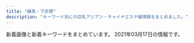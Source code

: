 ```yaml
---
title: "練馬・下赤塚"
description: "キーワード別にの巨乳アジアン・チャイナエステ嬢情報をまとめました。"
---
```


新着画像と新着キーワードをまとめています。
2021年03月17日の情報です。

<DmmAffiliateIns />
<KeywordTable
  shops={
    [
    {
        "keywords": {
            "E": 1,
            "D": 2
        },
        "station": "\u6771\u6b66\u7df4\u99ac\u99c5\u5317\u53e3",
        "img_links": [
            "http://nymphe-est.biz/images/cg03.jpg",
            "http://nymphe-est.biz/images/stal.jpg",
            "http://nymphe-est.biz/images/tit6.jpg",
            "http://nymphe-est.biz/images/fla.jpg",
            "http://nymphe-est.biz/images/m3.png",
            "http://nymphe-est.biz/images/top.png",
            "http://nymphe-est.biz/images/m1.png",
            "http://nymphe-est.biz/images/spt.png",
            "http://nymphe-est.biz/images/no.png",
            "http://nymphe-est.biz/images/m2.png",
            "http://nymphe-est.biz/images/tit2.jpg",
            "http://nymphe-est.biz/images/bul.jpg",
            "http://nymphe-est.biz/images/stat.jpg",
            "http://nymphe-est.biz/images/tm.jpg",
            "http://nymphe-est.biz/images/m4.png",
            "http://nymphe-est.biz/images/cg01.jpg",
            "http://nymphe-est.biz/images/tit3.jpg",
            "http://nymphe-est.biz/images/tit4.jpg",
            "http://nymphe-est.biz/images/accl.jpg",
            "http://nymphe-est.biz/images/m6.png",
            "http://nymphe-est.biz/images/cg02.jpg",
            "http://nymphe-est.biz/images/bur.jpg",
            "http://nymphe-est.biz/images/tit5.jpg",
            "http://nymphe-est.biz/images/m5.png"
        ],
        "url": "http://nymphe-est.biz/",
        "name": "\u59eb\u306e\u3086\u3073\u3055\u304d"
    },
    {
        "station": "\u7df4\u99ac\u99c5\u897f\u53e3",
        "name": "\u3064\u307c\u307f",
        "img_links": [],
        "url": "https://salasa.tokyo/",
        "keywords": {}
    },
    {
        "url": "http://c-sakura.work/",
        "img_links": [
            "http://c-sakura.work/images/3.jpg",
            "http://c-sakura.work/images/interior_t.jpg",
            "http://c-sakura.work/images/mobile.jpg",
            "http://c-sakura.work/images/int2.png",
            "http://c-sakura.work/images/2.jpg",
            "http://c-sakura.work/img/yuri1.jpg",
            "http://c-sakura.work/images/tel.jpg",
            "http://c-sakura.work/images/info.png",
            "http://c-sakura.work/images/sisu.png",
            "http://c-sakura.work/images/head.jpg",
            "http://c-sakura.work/img/ami1.jpg",
            "http://c-sakura.work/img/yuyu1.jpg",
            "http://c-sakura.work/images/1.jpg",
            "http://c-sakura.work/images/news.png",
            "http://c-sakura.work/images/int1.png",
            "http://c-sakura.work/images/sys1.png",
            "http://c-sakura.work/images/staff_t.jpg"
        ],
        "keywords": {},
        "name": "\u9577\u4e45*\u3061\u3087\u3046\u304d\u3085\u3046",
        "station": "\u4e0b\u8d64\u585a\u99c5\u5317\u53e3"
    },
    {
        "keywords": {},
        "url": "http://tenpo2.iest.info/",
        "name": "\u6e29",
        "station": "\u4e0a\u677f\u6a4b\u99c5\u5317\u53e3",
        "img_links": []
    },
    {
        "keywords": {
            "G": 1,
            "86": 17,
            "88": 1,
            "D": 17,
            "94": 1,
            "89": 1,
            "E": 2,
            "C": 26
        },
        "station": "\u6210\u5897\u99c5\u5317\u53e3",
        "name": "\u5348\u5f8c\u306e\u591c",
        "img_links": [
            "http://mannmaru.xyz/uploads/210222/1-210222095259219.jpg",
            "http://mannmaru.xyz/uploads/210105/1-210105124T2148.jpg",
            "http://mannmaru.xyz/style/images/top.png",
            "http://mannmaru.xyz/uploads/210301/1-2103010Z550512.jpg",
            "http://mannmaru.xyz/uploads/201020/1-2010200TG3423.jpg",
            "http://mannmaru.xyz/uploads/201026/1-201026095440P8.jpg",
            "http://mannmaru.xyz/uploads/210115/1-2101151H414522.jpg",
            "http://mannmaru.xyz/uploads/201214/1-201214140532633.jpg",
            "http://mannmaru.xyz/uploads/201212/1-201212152243942.jpg",
            "http://mannmaru.xyz/uploads/201226/1-20122616061Aa.jpg",
            "http://mannmaru.xyz/style/images/end.jpg",
            "http://mannmaru.xyz/style/images/room1.jpg",
            "http://mannmaru.xyz/uploads/210222/1-21022209535E28.jpg",
            "http://mannmaru.xyz/uploads/201112/1-2011120U259211.jpg",
            "http://mannmaru.xyz/uploads/210201/1-2102011039521I.jpg",
            "http://mannmaru.xyz/uploads/201106/1-2011061633492c.jpg",
            "http://mannmaru.xyz/uploads/210305/1-210305151041V7.jpg",
            "http://mannmaru.xyz/uploads/210222/1-210222095423251.jpg",
            "http://mannmaru.xyz/uploads/210118/1-21011P913545J.jpg",
            "http://mannmaru.xyz/uploads/210201/1-210201104555H2.jpg",
            "http://mannmaru.xyz/uploads/210201/1-210201104603c3.jpg",
            "http://mannmaru.xyz/uploads/210105/1-210105124QM16.jpg",
            "http://mannmaru.xyz/style/images/room4.jpg",
            "http://mannmaru.xyz/style/images/girl-z1.jpg",
            "http://mannmaru.xyz/uploads/210222/1-2102220954134V.jpg",
            "http://mannmaru.xyz/uploads/201130/1-20113009354V96.jpg",
            "http://mannmaru.xyz/uploads/210305/1-2103051510534G.jpg",
            "http://mannmaru.xyz/style/images/girl-z2.jpg",
            "http://mannmaru.xyz/uploads/201106/1-201106163420503.jpg",
            "http://mannmaru.xyz/style/images/bj3.png",
            "http://mannmaru.xyz/uploads/210222/1-21022209531W45.jpg",
            "http://mannmaru.xyz/uploads/201106/1-201106163411121.jpg",
            "http://mannmaru.xyz/style/images/staff_line.png",
            "http://mannmaru.xyz/uploads/201020/1-2010200T649248.jpg",
            "http://mannmaru.xyz/uploads/201130/1-20113009355I62.jpg",
            "http://mannmaru.xyz/uploads/201214/1-2012141405532C.jpg",
            "http://mannmaru.xyz/uploads/201112/1-2011120U33N31.jpg",
            "http://mannmaru.xyz/uploads/201028/1-20102Q24R2Y7.jpg",
            "http://mannmaru.xyz/uploads/210222/1-210222095309317.jpg",
            "http://mannmaru.xyz/uploads/210118/1-21011P9140L03.jpg",
            "http://mannmaru.xyz/uploads/201010/1-2010101A4532c.jpg",
            "http://mannmaru.xyz/uploads/201130/1-20113009352G24.jpg",
            "http://mannmaru.xyz/uploads/201214/1-201214140544N0.jpg",
            "http://mannmaru.xyz/uploads/201028/1-20102Q24S0942.jpg",
            "http://mannmaru.xyz/uploads/201028/1-20102Q24PXb.jpg",
            "http://mannmaru.xyz/uploads/210301/1-2103010Z614408.jpg",
            "http://mannmaru.xyz/uploads/210201/1-21020110453K96.jpg",
            "http://mannmaru.xyz/uploads/210201/1-210201103ZbG.jpg",
            "http://mannmaru.xyz/uploads/210201/1-21020110402L62.jpg",
            "http://mannmaru.xyz/uploads/200912/1-200912152551K9.jpg",
            "http://mannmaru.xyz/uploads/210118/1-21011P91210456.jpg",
            "http://mannmaru.xyz/style/images/mobile.jpg",
            "http://mannmaru.xyz/uploads/201112/1-2011120U32Q21.jpg",
            "http://mannmaru.xyz/uploads/210301/1-2103010Z62C22.jpg",
            "http://mannmaru.xyz/style/images/room2.jpg",
            "http://mannmaru.xyz/uploads/201020/1-2010200TF4347.jpg",
            "http://mannmaru.xyz/uploads/210305/1-21030515102c51.jpg",
            "http://mannmaru.xyz/uploads/210105/1-210105124S0643.jpg",
            "http://mannmaru.xyz/style/images/room3.jpg",
            "http://mannmaru.xyz/style/images/dt.jpg",
            "http://mannmaru.xyz/plus/images/room5.jpg"
        ],
        "url": "http://mannmaru.xyz/"
    },
    {
        "url": "http://aroma-p.info/",
        "station": "\u77f3\u795e\u4e95\u516c\u5712\u99c5\u5357\u53e3",
        "name": "AROMA PLAZA \u30a2\u30ed\u30de\u30d7\u30e9\u30b6",
        "keywords": {},
        "img_links": []
    },
    {
        "station": "\u7df4\u99ac\u99c5",
        "name": "\u591c\u306e\u30ac\u30fc\u30c7\u30f3",
        "keywords": {
            "D": 3,
            "92": 2,
            "85": 1,
            "89": 2,
            "E": 1,
            "C": 1,
            "F": 1,
            "87": 1
        },
        "url": "http://koukoku.xyz/garden/",
        "img_links": [
            "http://koukoku.xyz/garden/css/staff05.jpg",
            "http://koukoku.xyz/garden/css/right.jpg",
            "http://koukoku.xyz/garden/css/staff/staff06.jpg",
            "http://koukoku.xyz/garden/css/staff06.jpg",
            "http://koukoku.xyz/garden/css/staff/staff05-b.jpg",
            "http://koukoku.xyz/garden/css/staff/staff001.jpg",
            "http://koukoku.xyz/garden/css/tel.png",
            "http://koukoku.xyz/garden/css/staff/staff004.jpg",
            "http://koukoku.xyz/garden/css/staff0002.jpg",
            "http://koukoku.xyz/garden/css/nav/nav06.png",
            "http://koukoku.xyz/garden/css/staff001.jpg",
            "http://koukoku.xyz/garden/css/staff/staff003.jpg",
            "http://koukoku.xyz/garden/css/staff/staff002.jpg",
            "http://koukoku.xyz/garden/css/left.jpg",
            "http://koukoku.xyz/garden/css/nav/nav05.png",
            "http://koukoku.xyz/garden/css/nav/nav03.png",
            "http://koukoku.xyz/garden/css/top04.jpg",
            "http://koukoku.xyz/garden/css/nav/nav02.png",
            "http://koukoku.xyz/garden/css/nav/nav04.png",
            "http://koukoku.xyz/garden/css/nav/nav01.png",
            "http://koukoku.xyz/garden/css/top01.jpg",
            "http://koukoku.xyz/garden/css/staff/staff05.jpg"
        ]
    },
    {
        "name": "\u6708\u306e\u604b",
        "keywords": {
            "C": 7
        },
        "station": "\u7df4\u99ac\u99c5\u5317\u53e3",
        "url": "http://moonlove.est-u.com/",
        "img_links": [
            "http://moonlove.est-u.com/images/index_14.jpg",
            "http://moonlove.est-u.com/images/index_19.jpg",
            "http://moonlove.est-u.com/images/index_15.jpg",
            "http://moonlove.est-u.com/images/s8.jpg",
            "http://moonlove.est-u.com/staff/ayumi.jpg",
            "http://moonlove.est-u.com/images/s5.jpg",
            "http://moonlove.est-u.com/images/icon_000.jpg",
            "http://moonlove.est-u.com/images/index_13.jpg",
            "http://moonlove.est-u.com/images/index_10.jpg",
            "http://moonlove.est-u.com/images/s4.jpg",
            "http://moonlove.est-u.com/images/s6.jpg",
            "http://moonlove.est-u.com/images/index_04.jpg",
            "http://moonlove.est-u.com/images/staff_09.jpg",
            "http://moonlove.est-u.com/images/index_08.jpg",
            "http://moonlove.est-u.com/images/s1.jpg",
            "http://moonlove.est-u.com/staff/miki.jpg",
            "http://moonlove.est-u.com/images/index_16.jpg",
            "http://moonlove.est-u.com/images/index_17.jpg",
            "http://moonlove.est-u.com/images/index_07.jpg",
            "http://moonlove.est-u.com/images/index_05.jpg",
            "http://moonlove.est-u.com/images/index_02.jpg",
            "http://moonlove.est-u.com/images/index2_06.jpg",
            "http://moonlove.est-u.com/staff/sakura.jpg",
            "http://moonlove.est-u.com/images/index3_06.jpg",
            "http://moonlove.est-u.com/images/index1_06.jpg",
            "http://moonlove.est-u.com/images/index_12.jpg",
            "http://moonlove.est-u.com/staff/nami.jpg",
            "http://moonlove.est-u.com/images/s3.jpg",
            "http://moonlove.est-u.com/staff/kaori.jpg"
        ]
    },
    {
        "keywords": {
            "88": 4,
            "C": 19,
            "87": 6,
            "85": 2,
            "D": 10,
            "82": 2
        },
        "name": "\u8d64\u3044\u82b1",
        "station": "\u6210\u5897\u99c54\u756a\u51fa\u53e3",
        "img_links": [
            "http://www.akai-hana.esjp.info/files/004.jpg",
            "http://www.akai-hana.esjp.info/files/001.jpg",
            "http://www.akai-hana.esjp.info/img/btn_side_mobile.jpg",
            "http://www.akai-hana.esjp.info/img/info/r7.jpg",
            "http://www.akai-hana.esjp.info/img/info/r4.jpg",
            "http://www.akai-hana.esjp.info/img/btn_blog.jpg",
            "http://www.akai-hana.esjp.info/img/tel.png",
            "http://www.akai-hana.esjp.info/files/005.jpg",
            "http://www.akai-hana.esjp.info/img/info.jpg",
            "http://www.akai-hana.esjp.info/img/pixta_5458114_M.jpg",
            "http://www.akai-hana.esjp.info/img/slider/2.jpg",
            "http://www.akai-hana.esjp.info/img/ttl_info.png",
            "http://www.akai-hana.esjp.info/img/ttl_news.png",
            "http://www.akai-hana.esjp.info/img/info/r1.jpg",
            "http://www.akai-hana.esjp.info/img/info/r5.jpg",
            "http://www.akai-hana.esjp.info/img/pickup.jpg",
            "http://www.akai-hana.esjp.info/files/007.jpg",
            "http://www.akai-hana.esjp.info/img/info/r8.jpg",
            "http://www.akai-hana.esjp.info/img/imasia_7981159_M.jpg",
            "http://www.akai-hana.esjp.info/img/info/r2.jpg",
            "http://www.akai-hana.esjp.info/img/info/r3.jpg",
            "http://www.akai-hana.esjp.info/files/006.jpg",
            "http://www.akai-hana.esjp.info/files/002.jpg",
            "http://www.akai-hana.esjp.info/img/info/r6.jpg",
            "http://www.akai-hana.esjp.info/img/pixta_5216568_M.jpg",
            "http://www.akai-hana.esjp.info/img/slider/1.jpg",
            "http://www.akai-hana.esjp.info/files/003.jpg",
            "http://www.akai-hana.esjp.info/img/goback.jpg",
            "http://www.akai-hana.esjp.info/img/info/r9.jpg"
        ],
        "url": "http://www.akai-hana.esjp.info/"
    },
    {
        "img_links": [
            "http://www.es-kou.link/img/satomi1.jpg",
            "http://www.es-kou.link/images/head.jpg",
            "http://www.es-kou.link/images/mobile.jpg",
            "http://www.es-kou.link/images/sys2.jpg",
            "http://www.es-kou.link/images/staff_t.jpg",
            "http://www.es-kou.link/images/1.jpg",
            "http://www.es-kou.link/images/3.jpg",
            "http://www.es-kou.link/images/interior_t.jpg",
            "http://www.es-kou.link/images/news.jpg",
            "http://www.es-kou.link/images/sys3.png",
            "http://www.es-kou.link/images/int1.png",
            "http://www.es-kou.link/images/b1.jpg",
            "http://www.es-kou.link/images/b2.jpg",
            "http://www.es-kou.link/images/int2.png",
            "http://www.es-kou.link/images/s1.png",
            "http://www.es-kou.link/images/sys1.jpg",
            "http://www.es-kou.link/images/info.png",
            "http://www.es-kou.link/images/2.jpg",
            "http://www.es-kou.link/img/mimi1.jpg",
            "http://www.es-kou.link/img/nana1.jpg"
        ],
        "url": "http://www.es-kou.link/",
        "name": "\u7d05\u6708",
        "station": "\u4e0b\u8d64\u585a\u99c5\u5317\u53e3",
        "keywords": {}
    },
    {
        "img_links": [
            "http://www.es-yas.click/images/staff_t.jpg",
            "http://www.es-yas.click/images/3.jpg",
            "http://www.es-yas.click/images/2.jpg",
            "http://www.es-yas.click/images/tel.jpg",
            "http://www.es-yas.click/images/s1.png",
            "http://www.es-yas.click/img/sayuri1.jpg",
            "http://www.es-yas.click/images/int1.png",
            "http://www.es-yas.click/images/newface.png",
            "http://www.es-yas.click/images/sirase.jpg",
            "http://www.es-yas.click/img/mari1.jpg",
            "http://www.es-yas.click/images/sys1.png",
            "http://www.es-yas.click/images/sys2.png",
            "http://www.es-yas.click/img/riri1.jpg",
            "http://www.es-yas.click/images/ac1.png",
            "http://www.es-yas.click/images/interior_t.jpg",
            "http://www.es-yas.click/images/mobile.jpg",
            "http://www.es-yas.click/images/info.png",
            "http://www.es-yas.click/images/head.jpg",
            "http://www.es-yas.click/images/news.jpg",
            "http://www.es-yas.click/images/int2.png",
            "http://www.es-yas.click/images/1.jpg"
        ],
        "name": "\u30b9\u30a6\u30a3\u30fc\u30c8",
        "station": "\u4e2d\u6751\u6a4b\u99c5\u5357\u53e3",
        "keywords": {},
        "url": "http://www.es-yas.click/"
    },
    {
        "img_links": [],
        "name": "\u59eb",
        "url": "http://anzu.abnavi.info/",
        "keywords": {},
        "station": "\u6210\u5897\u99c5"
    },
    {
        "img_links": [
            "http://margaret.ests.jp/images/service4.jpg",
            "http://margaret.ests.jp/photos/sites/29/2020/06/2020062814010219.jpeg",
            "http://margaret.ests.jp/photos/sites/29/2020/04/2020040205541033.jpg",
            "http://margaret.ests.jp/images/info.jpg",
            "http://margaret.ests.jp/photos/sites/29/2020/08/2020080615352994.jpeg",
            "http://margaret.ests.jp/images/s_pick.jpg",
            "http://margaret.ests.jp/images/s_news.jpg",
            "http://margaret.ests.jp/photos/sites/29/2020/03/2020032709162529.jpg",
            "http://margaret.ests.jp/photos/sites/29/2020/04/202004081414540.jpg",
            "http://margaret.ests.jp/photos/sites/29/2020/06/202006301829174.jpeg",
            "http://margaret.ests.jp/images/room2.jpg",
            "http://margaret.ests.jp/photos/sites/29/2020/05/202005281752578.jpg",
            "http://margaret.ests.jp/images/service2.jpg",
            "http://margaret.ests.jp/images/room1.jpg",
            "http://margaret.ests.jp/images/room3.jpg",
            "http://margaret.ests.jp/images/service1.jpg",
            "http://margaret.ests.jp/photos/sites/29/2021/01/2021011511194654.jpg",
            "http://margaret.ests.jp/images/top.jpg",
            "http://margaret.ests.jp/images/s_service.png",
            "http://margaret.ests.jp/images/room4.jpg",
            "http://margaret.ests.jp/photos/sites/29/2020/04/202004102157462.jpeg",
            "http://margaret.ests.jp/photos/sites/29/2020/04/2020041014190824.jpg",
            "http://margaret.ests.jp/images/service3.jpg",
            "http://margaret.ests.jp/images/s_staff.png",
            "http://margaret.ests.jp/images/mobile.jpg",
            "http://margaret.ests.jp/photos/sites/29/2020/08/2020082222274080.jpeg"
        ],
        "station": "\u685c\u53f0\u99c5\u5317\u53e3",
        "keywords": {
            "E": 36,
            "D": 84,
            "85": 36,
            "87": 12,
            "F": 12,
            "86": 24,
            "88": 24
        },
        "url": "http://margaret.ests.jp/",
        "name": "\u30de\u30fc\u30ac\u30ec\u30c3\u30c8"
    },
    {
        "img_links": [
            "http://siesta.ests.jp/images/s-staff.jpg",
            "http://siesta.ests.jp/photos/sites/39/2021/01/2021011116333321.jpg",
            "http://siesta.ests.jp/images/pick.jpg",
            "http://siesta.ests.jp/photos/sites/39/2021/01/2021011116333493.jpg",
            "http://siesta.ests.jp/images/acc1.jpg",
            "http://siesta.ests.jp/images/s-recriut.jpg",
            "http://siesta.ests.jp/images/info.jpg",
            "http://siesta.ests.jp/images/top.png",
            "http://siesta.ests.jp/photos/sites/39/2021/01/2021011116333298.jpg",
            "http://siesta.ests.jp/images/news.jpg",
            "http://siesta.ests.jp/images/mobile1.jpg",
            "http://siesta.ests.jp/images/acc2.jpg",
            "http://siesta.ests.jp/images/acc3.jpg",
            "http://siesta.ests.jp/images/acc4.jpg",
            "http://siesta.ests.jp/images/mobile.jpg"
        ],
        "name": "\u30b7\u30a8\u30b9\u30bf",
        "url": "http://siesta.ests.jp/",
        "station": "\u5927\u6cc9\u5b66\u5712\u99c5\u5317\u53e3",
        "keywords": {
            "88": 4,
            "D": 12,
            "85": 8
        }
    },
    {
        "station": "\u7df4\u99ac\u99c5\u5317\u53e3",
        "img_links": [
            "http://es-nerima.biz/wp-content/themes/template-salon2/images/news-ttl.png",
            "http://es-nerima.biz/wp-content/themes/template-salon2/images/pickup-ttl.png",
            "http://es-nerima.biz/wp-content/uploads/2016/10/gallery6.jpg",
            "http://es-nerima.biz/wp-content/themes/template-salon2/images/magazine.jpg",
            "http://es-nerima.biz/wp-content/uploads/2016/10/g1-250x330.jpg",
            "http://es-nerima.biz/wp-content/themes/template-salon2/images/gallery2.jpg",
            "http://es-nerima.biz/wp-content/themes/template-salon2/images/gallery4.jpg",
            "http://es-nerima.biz/wp-content/uploads/2016/10/gallery7.jpg",
            "http://es-nerima.biz/wp-content/uploads/2016/10/g6.jpg",
            "http://es-nerima.biz/wp-content/uploads/2016/10/g5.jpg",
            "http://es-nerima.biz/wp-content/themes/template-salon2/images/newface-ttl.png",
            "http://es-nerima.biz/wp-content/uploads/2016/10/g6-250x330.jpg",
            "http://es-nerima.biz/wp-content/uploads/2016/10/girl-1.jpg",
            "http://es-nerima.biz/wp-content/uploads/2016/10/mika.jpg",
            "http://es-nerima.biz/wp-content/uploads/2016/10/eri-250x330.jpg",
            "http://es-nerima.biz/wp-content/uploads/2016/10/girl-1-250x330.jpg",
            "http://es-nerima.biz/wp-content/uploads/2016/10/gallery2.jpg",
            "http://es-nerima.biz/wp-content/uploads/2016/10/eri.jpg",
            "http://es-nerima.biz/wp-content/themes/template-salon2/images/gallery1.jpg",
            "http://es-nerima.biz/wp-content/themes/template-salon2/images/pickup-frame.png",
            "http://es-nerima.biz/wp-content/themes/template-salon2/images/massage-de_88_31.jpg",
            "http://es-nerima.biz/wp-content/uploads/2016/10/gallery8.jpg",
            "http://es-nerima.biz/wp-content/uploads/2016/10/gallery1.jpg",
            "http://es-nerima.biz/wp-content/uploads/2016/10/gallery3.jpg",
            "http://es-nerima.biz/wp-content/uploads/2016/10/g3.jpg",
            "http://es-nerima.biz/wp-content/uploads/2016/10/gallery8-600x600.jpg",
            "http://es-nerima.biz/wp-content/uploads/2016/10/gallery5.jpg",
            "http://es-nerima.biz/wp-content/themes/template-salon2/images/camp-bnr.jpg",
            "http://es-nerima.biz/wp-content/uploads/2016/10/mika-250x330.jpg",
            "http://es-nerima.biz/wp-content/uploads/2016/10/g5-250x330.jpg",
            "http://cdn.dino-es.com/images/logo/88x31DinoEs.png",
            "http://es-nerima.biz/wp-content/themes/template-salon2/images/gallery-ttl.png",
            "http://es-nerima.biz/wp-content/themes/template-salon2/images/tel.png",
            "http://es-nerima.biz/wp-content/uploads/2016/10/camp-bnr.jpg",
            "http://es-nerima.biz/wp-content/themes/template-salon2/images/gallery3.jpg",
            "http://es-nerima.biz/wp-content/themes/template-salon2/images/slider1.jpg",
            "http://es-nerima.biz/wp-content/uploads/2016/10/g4-250x330.jpg",
            "http://es-nerima.biz/wp-content/uploads/2016/10/g3-250x330.jpg"
        ],
        "name": "\u3046\u3089\u3089",
        "url": "http://es-nerima.biz/",
        "keywords": {}
    },
    {
        "url": "https://kachofugetsu.ests.jp/",
        "keywords": {},
        "img_links": [],
        "station": "\u6210\u5897\u99c5",
        "name": "\u82b1\u9ce5\u98a8\u6708"
    },
    {
        "img_links": [
            "http://rose.este.work/re.jpg",
            "http://rose.este.work/r1.jpg",
            "http://rose.este.work/sys1.png",
            "http://rose.este.work/r5.jpg",
            "http://rose.este.work/r3.jpg",
            "http://rose.este.work/resize_1500-450.jpg",
            "http://rose.este.work/unnamed.png",
            "http://rose.este.work/resize_250.png",
            "http://rose.este.work/index-26.htm.jpg",
            "http://rose.este.work/totop.png",
            "http://rose.este.work/index-24.htm.jpg",
            "http://rose.este.work/r4.jpg",
            "http://rose.este.work/index-25.htm.jpg",
            "http://rose.este.work/index-1.htm.jpg"
        ],
        "keywords": {},
        "station": "\u6c5f\u53e4\u7530\u99c5\u5357\u53e3",
        "name": "\u512a\u30fb\u7f8e",
        "url": "http://rose.este.work/"
    },
    {
        "name": "Kawaii\u604b\u4eba",
        "keywords": {
            "D": 4,
            "87": 4
        },
        "url": "http://www.kawaii.mensest.com/",
        "station": "\u7df4\u99ac\u99c5\u4e2d\u592e\u53e3",
        "img_links": [
            "http://www.kawaii.mensest.com/images/mainImg_sub.jpg",
            "http://www.kawaii.mensest.com/images/icon_staff.png",
            "http://www.kawaii.mensest.com/images/icon_top.png",
            "http://www.kawaii.mensest.com/images/end-info.png",
            "http://www.kawaii.mensest.com/files/009.jpg",
            "http://www.kawaii.mensest.com/images/btn2.png",
            "http://www.kawaii.mensest.com/files/011.jpg",
            "http://www.kawaii.mensest.com/images/icon_info.png",
            "http://www.kawaii.mensest.com/common/images/photo03.jpg",
            "http://www.kawaii.mensest.com/common/images/photo02.jpg",
            "http://www.kawaii.mensest.com/common/images/photo01.jpg",
            "http://www.kawaii.mensest.com/files/012.jpg",
            "http://www.kawaii.mensest.com/files/010.jpg",
            "http://www.kawaii.mensest.com/images/icon_concept.png",
            "http://www.kawaii.mensest.com/images/icon_tel.png"
        ]
    },
    {
        "keywords": {
            "86": 3,
            "84": 1,
            "D": 7,
            "85": 1,
            "87": 4,
            "C": 2
        },
        "station": "\u3068\u304d\u308f\u53f0\u99c5\u5357\u53e3",
        "img_links": [
            "http://www.sugatabi.mesthe.com/files/006-02.jpg",
            "http://www.sugatabi.mesthe.com/files/010-02.jpg",
            "http://www.sugatabi.mesthe.com/images/girl-z2.jpg",
            "http://www.sugatabi.mesthe.com/files/004.jpg",
            "http://www.sugatabi.mesthe.com/images/girl-z1.jpg",
            "http://www.sugatabi.mesthe.com/images/shop/shop03.jpg",
            "http://www.sugatabi.mesthe.com/images/bj3.png",
            "http://www.sugatabi.mesthe.com/files/004-02.jpg",
            "http://www.sugatabi.mesthe.com/files/001-02.jpg",
            "http://www.sugatabi.mesthe.com/files/010.jpg",
            "http://www.sugatabi.mesthe.com/files/008-02.jpg",
            "http://www.sugatabi.mesthe.com/files/001.jpg",
            "http://www.sugatabi.mesthe.com/files/003.jpg",
            "http://www.sugatabi.mesthe.com/images/mobile.jpg",
            "http://www.sugatabi.mesthe.com/files/003-02.jpg",
            "http://www.sugatabi.mesthe.com/files/009-02.jpg",
            "http://www.sugatabi.mesthe.com/images/shop/shop04.jpg",
            "http://www.sugatabi.mesthe.com/files/002.jpg",
            "http://www.sugatabi.mesthe.com/files/009.jpg",
            "http://www.sugatabi.mesthe.com/files/005-02.jpg",
            "http://www.sugatabi.mesthe.com/files/005.jpg",
            "http://www.sugatabi.mesthe.com/images/staff_line.png",
            "http://www.sugatabi.mesthe.com/images/shop/shop01.jpg",
            "http://www.sugatabi.mesthe.com/files/002-02.jpg",
            "http://www.sugatabi.mesthe.com/images/top.jpg",
            "http://www.sugatabi.mesthe.com/images/shop/shop02.jpg",
            "http://www.sugatabi.mesthe.com/files/008.jpg",
            "http://www.sugatabi.mesthe.com/images/link_line.png",
            "http://www.sugatabi.mesthe.com/files/006.jpg",
            "http://www.sugatabi.mesthe.com/images/top_sche.png"
        ],
        "name": "\u59ff\u7f8e",
        "url": "http://www.sugatabi.mesthe.com/"
    },
    {
        "img_links": [
            "http://midori-massage.work/img/ss49.jpg",
            "http://midori-massage.work/img/ss46.jpg",
            "http://midori-massage.work/img/ss8.jpg",
            "http://midori-massage.work/img/s54.png",
            "http://midori-massage.work/img/ss20.jpg",
            "http://midori-massage.work/img/ss35.jpg",
            "http://midori-massage.work/img/ss3.jpg",
            "http://midori-massage.work/img/st53.jpg",
            "http://midori-massage.work/img/ss48.jpg",
            "http://midori-massage.work/img/ss10.jpg",
            "http://midori-massage.work/img/s52.png",
            "http://midori-massage.work/img/fla-2.jpg",
            "http://midori-massage.work/img/ss42.jpg",
            "http://midori-massage.work/img/ss28.jpg",
            "http://midori-massage.work/img/ss39.jpg",
            "http://midori-massage.work/img/ss51.jpg",
            "http://midori-massage.work/img/st52.jpg",
            "http://midori-massage.work/img/ss50.jpg",
            "http://midori-massage.work/img/ss38.jpg",
            "http://midori-massage.work/img/ss43.jpg",
            "http://midori-massage.work/img/ss34.jpg",
            "http://midori-massage.work/img/ss33.jpg",
            "http://midori-massage.work/img/ss41.jpg",
            "http://midori-massage.work/img/ss32.jpg",
            "http://midori-massage.work/img/mo.png",
            "http://midori-massage.work/img/ss44.jpg",
            "http://midori-massage.work/img/ss13.jpg",
            "http://midori-massage.work/img/st57.jpg",
            "http://midori-massage.work/img/a1.jpg",
            "http://midori-massage.work/img/botton.jpg",
            "http://midori-massage.work/img/ss26.jpg",
            "http://midori-massage.work/img/s56.png",
            "http://midori-massage.work/img/ss18.jpg",
            "http://midori-massage.work/img/st47.jpg",
            "http://midori-massage.work/img/ss19.jpg",
            "http://midori-massage.work/img/ss6.jpg",
            "http://midori-massage.work/img/ss47.jpg",
            "http://midori-massage.work/img/ss55.jpg",
            "http://midori-massage.work/img/ss15.jpg",
            "http://midori-massage.work/img/ss23.jpg",
            "http://midori-massage.work/img/ss2.jpg",
            "http://midori-massage.work/img/st56.jpg",
            "http://midori-massage.work/img/ss52.jpg",
            "http://midori-massage.work/img/ss37.jpg",
            "http://midori-massage.work/img/ss4.jpg",
            "http://midori-massage.work/img/ss30.jpg",
            "http://midori-massage.work/img/s55.png",
            "http://midori-massage.work/img/s50.png",
            "http://midori-massage.work/img/ss24.jpg",
            "http://midori-massage.work/img/ss17.jpg",
            "http://midori-massage.work/img/ss5.jpg",
            "http://midori-massage.work/img/st49.jpg",
            "http://midori-massage.work/img/a3.jpg",
            "http://midori-massage.work/img/ss45.jpg",
            "http://midori-massage.work/img/ss12.jpg",
            "http://midori-massage.work/img/s49.png",
            "http://midori-massage.work/img/ss53.jpg",
            "http://midori-massage.work/img/ss25.jpg",
            "http://midori-massage.work/img/st50.jpg",
            "http://midori-massage.work/img/ss57.jpg",
            "http://midori-massage.work/img/st056.jpg",
            "http://midori-massage.work/img/s57.png",
            "http://midori-massage.work/img/ss40.jpg",
            "http://midori-massage.work/img/ss54.jpg",
            "http://midori-massage.work/img/ss36.jpg",
            "http://midori-massage.work/img/ss9.jpg",
            "http://midori-massage.work/img/a2.jpg",
            "http://midori-massage.work/img/ss21.jpg",
            "http://midori-massage.work/img/st55.jpg",
            "http://midori-massage.work/img/fla-1.jpg",
            "http://midori-massage.work/img/ss31.jpg",
            "http://midori-massage.work/img/ss56.jpg",
            "http://midori-massage.work/img/ss7.jpg",
            "http://midori-massage.work/img/ss22.jpg",
            "http://midori-massage.work/img/s47.png",
            "http://midori-massage.work/img/ss1.jpg",
            "http://midori-massage.work/img/s53.png",
            "http://midori-massage.work/img/ss16.jpg",
            "http://midori-massage.work/img/st54.jpg",
            "http://midori-massage.work/img/ss29.jpg",
            "http://midori-massage.work/img/ss14.jpg"
        ],
        "name": "\u7dd1",
        "url": "http://midori-massage.work/",
        "keywords": {
            "C": 16,
            "E": 5,
            "88": 3,
            "87": 5,
            "D": 2,
            "89": 1,
            "F": 2
        },
        "station": "\u8981\u753a\u99c55\u756a\u51fa\u53e3"
    },
    {
        "name": "\u30dd\u30f3\u30d5\u30fc",
        "keywords": {
            "C": 21,
            "D": 8,
            "F": 2,
            "E": 1,
            "88": 4,
            "87": 4,
            "85": 2,
            "89": 1,
            "84": 1
        },
        "station": "\u7df4\u99ac\u99c5\u897f\u53e3",
        "url": "http://ponfu-massage.work/",
        "img_links": [
            "http://ponfu-massage.work/img/acc4.jpg",
            "http://ponfu-massage.work/img/st43.jpg",
            "http://ponfu-massage.work/img/sta45.jpg",
            "http://ponfu-massage.work/img/s41.jpg",
            "http://ponfu-massage.work/img/s38.jpg",
            "http://ponfu-massage.work/img/acc7.jpg",
            "http://ponfu-massage.work/img/sta38.jpg",
            "http://ponfu-massage.work/img/s44.jpg",
            "http://ponfu-massage.work/img/acc6.jpg",
            "http://ponfu-massage.work/img/sta35.jpg",
            "http://ponfu-massage.work/img/acc5.jpg",
            "http://ponfu-massage.work/img/st41.jpg",
            "http://ponfu-massage.work/img/sta43.jpg",
            "http://ponfu-massage.work/img/st46.jpg",
            "http://ponfu-massage.work/img/s30.jpg",
            "http://ponfu-massage.work/img/acc9.jpg",
            "http://ponfu-massage.work/img/s39.jpg",
            "http://ponfu-massage.work/img/acc2.jpg",
            "http://ponfu-massage.work/img/st35.jpg",
            "http://ponfu-massage.work/img/nos.jpg",
            "http://ponfu-massage.work/img/st45.jpg",
            "http://ponfu-massage.work/img/sta41.jpg",
            "http://ponfu-massage.work/img/campian.jpg",
            "http://ponfu-massage.work/img/s43.jpg",
            "http://ponfu-massage.work/img/st42.jpg",
            "http://ponfu-massage.work/img/st44.jpg",
            "http://ponfu-massage.work/img/sta39.jpg",
            "http://ponfu-massage.work/img/s46.jpg",
            "http://ponfu-massage.work/img/acc3.jpg",
            "http://ponfu-massage.work/img/st30.jpg",
            "http://ponfu-massage.work/img/st28.jpg",
            "http://ponfu-massage.work/img/sta30.jpg",
            "http://ponfu-massage.work/img/st39.jpg",
            "http://ponfu-massage.work/img/acc10.jpg",
            "http://ponfu-massage.work/img/sta46.jpg",
            "http://ponfu-massage.work/img/st18.jpg",
            "http://ponfu-massage.work/img/acc1.jpg",
            "http://ponfu-massage.work/img/sta42.jpg",
            "http://ponfu-massage.work/img/st38.jpg",
            "http://ponfu-massage.work/img/s45.jpg",
            "http://ponfu-massage.work/img/botton.jpg",
            "http://ponfu-massage.work/img/sta44.jpg",
            "http://ponfu-massage.work/img/acc8.jpg",
            "http://ponfu-massage.work/img/s42.jpg",
            "http://ponfu-massage.work/img/sta28.jpg"
        ]
    },
    {
        "keywords": {},
        "name": "\u6696\u5fc3",
        "url": "http://www.hi-msg.com/dansin/",
        "img_links": [
            "http://www.hi-msg.com/dansin/images/1.jpg",
            "http://www.hi-msg.com/dansin/images/s_face.jpg",
            "http://www.hi-msg.com/dansin/images/p-4-1.jpg",
            "http://www.hi-msg.com/dansin/images/p-8.jpg",
            "http://www.hi-msg.com/dansin/images/p-4.jpg",
            "http://www.hi-msg.com/dansin/images/top.jpg",
            "http://www.hi-msg.com/dansin/images/nav.jpg",
            "http://www.hi-msg.com/dansin/images/p-6-1.jpg",
            "http://www.hi-msg.com/dansin/images/mobile.jpg",
            "http://www.hi-msg.com/dansin/images/s_news.jpg",
            "http://www.hi-msg.com/dansin/images/p-5-1.jpg",
            "http://www.hi-msg.com/dansin/images/p-7.jpg",
            "http://www.hi-msg.com/dansin/images/p-2.jpg",
            "http://www.hi-msg.com/dansin/images/s_pick.jpg",
            "http://www.hi-msg.com/dansin/images/p-1-1.jpg",
            "http://www.hi-msg.com/dansin/images/p-2-1.jpg",
            "http://www.hi-msg.com/dansin/images/p-6.jpg",
            "http://www.hi-msg.com/dansin/images/p-1.jpg",
            "http://www.hi-msg.com/dansin/images/end1.jpg",
            "http://www.hi-msg.com/dansin/images/top1.jpg",
            "http://www.hi-msg.com/dansin/images/s_info.jpg",
            "http://www.hi-msg.com/dansin/images/p-5.jpg"
        ],
        "station": "\u3068\u304d\u308f\u53f0\u99c5\u5357\u53e3"
    },
    {
        "station": "\u7df4\u99ac\u99c5\u897f\u53e3",
        "url": "http://www.seoul.esjp.info/",
        "keywords": {
            "87": 1,
            "D": 4,
            "86": 3
        },
        "name": "\u7652\u3057\u306e\u90e8\u5c4b",
        "img_links": [
            "http://www.seoul.esjp.info/files/003.jpg",
            "http://www.seoul.esjp.info/img/nav-001.png",
            "http://www.seoul.esjp.info/img/change-004.png",
            "http://www.seoul.esjp.info/img/nav-003.png",
            "http://www.seoul.esjp.info/files/011.jpg",
            "http://www.seoul.esjp.info/img/main-top01.png",
            "http://www.seoul.esjp.info/files/008.jpg",
            "http://www.seoul.esjp.info/img/nav-005.png",
            "http://www.seoul.esjp.info/files/005.jpg",
            "http://www.seoul.esjp.info/files/015.jpg",
            "http://www.seoul.esjp.info/files/010.jpg",
            "http://www.seoul.esjp.info/img/main-top03.png",
            "http://www.seoul.esjp.info/img/change-003.png",
            "http://www.seoul.esjp.info/img/change-001.png",
            "http://www.seoul.esjp.info/img/recuit.png",
            "http://www.seoul.esjp.info/img/change-005.png",
            "http://www.seoul.esjp.info/img/nav-002.png",
            "http://www.seoul.esjp.info/files/007.jpg",
            "http://www.seoul.esjp.info/files/006.jpg",
            "http://www.seoul.esjp.info/img/head.png",
            "http://www.seoul.esjp.info/img/foot.png",
            "http://www.seoul.esjp.info/files/004.jpg",
            "http://www.seoul.esjp.info/files/013.jpg",
            "http://www.seoul.esjp.info/img/nav-004.png",
            "http://www.seoul.esjp.info/img/nav-006.png",
            "http://www.seoul.esjp.info/img/change-006.png",
            "http://www.seoul.esjp.info/files/001.jpg",
            "http://www.seoul.esjp.info/img/change-002.png",
            "http://www.seoul.esjp.info/files/012.jpg"
        ]
    },
    {
        "url": "http://lachesis.este88.com/",
        "keywords": {
            "84": 1,
            "D": 3,
            "F": 3,
            "80": 1,
            "95": 1,
            "93": 1,
            "91": 2,
            "C": 4,
            "G": 1,
            "86": 1,
            "88": 1,
            "87": 1,
            "83": 2
        },
        "img_links": [
            "https://lachesis.este88.com/gals/minami1.jpg",
            "http://lachesis.este88.com/gals/mao2.jpg",
            "https://lachesis.este88.com/gals/tumugi1.jpg",
            "http://lachesis.este88.com/gals/tumugi1.jpg",
            "http://lachesis.este88.com/images/info5.jpg",
            "http://lachesis.este88.com/gals/narumi2.jpg",
            "http://lachesis.este88.com/gals/rinnka3.jpg",
            "http://lachesis.este88.com/gals/miho2.jpg",
            "http://lachesis.este88.com/gals/mao1.jpg",
            "http://lachesis.este88.com/gals/narumi3.jpg",
            "http://lachesis.este88.com/gals/miku1.jpg",
            "http://lachesis.este88.com/gals/minami1.jpg",
            "https://lachesis.este88.com/gals/mao1.jpg",
            "http://lachesis.este88.com/gals/aoi2.jpg",
            "https://lachesis.este88.com/images/info5.jpg",
            "https://lachesis.este88.com/gals/maria1.jpg",
            "https://lachesis.este88.com/images/bg_header.jpg",
            "http://lachesis.este88.com/gals/miho1.jpg",
            "http://lachesis.este88.com/gals/itika2.jpg",
            "https://lachesis.este88.com/gals/miku1.jpg",
            "http://lachesis.este88.com/gals/miku2.jpg",
            "http://lachesis.este88.com/gals/minami2.jpg",
            "https://lachesis.este88.com/images/sysh3bar.png",
            "https://lachesis.este88.com/gals/miho1.jpg",
            "http://lachesis.este88.com/gals/rinnka1.jpg",
            "http://lachesis.este88.com/gals/sayaka1.jpg",
            "http://lachesis.este88.com/images/sysh3bar.png",
            "https://lachesis.este88.com/images/bg_header3.jpg",
            "http://lachesis.este88.com/gals/rinnka2.jpg",
            "https://lachesis.este88.com/gals/itika1.jpg",
            "http://lachesis.este88.com/images/line.jpg",
            "http://lachesis.este88.com/gals/rinnka4.jpg",
            "https://lachesis.este88.com/images/line.jpg",
            "https://lachesis.este88.com/gals/sayaka1.jpg",
            "http://lachesis.este88.com/gals/itika1.jpg",
            "http://lachesis.este88.com/gals/narumi1.jpg",
            "http://lachesis.este88.com/gals/maria1.jpg",
            "http://lachesis.este88.com/gals/miho3.jpg",
            "http://lachesis.este88.com/images/bg_header.jpg",
            "https://lachesis.este88.com/gals/rinnka1.jpg",
            "http://lachesis.este88.com/images/bg_header3.jpg",
            "http://lachesis.este88.com/gals/tumugi2.jpg",
            "http://lachesis.este88.com/gals/itika3.jpg",
            "http://momipara.jp/img/link/momi234.jpg",
            "https://lachesis.este88.com/gals/narumi1.jpg",
            "http://lachesis.este88.com/gals/narumi4.jpg",
            "http://lachesis.este88.com/gals/sayaka3.jpg",
            "https://lachesis.este88.com/gals/aoi1.jpg",
            "http://lachesis.este88.com/gals/sayaka2.jpg",
            "http://lachesis.este88.com/gals/aoi1.jpg",
            "http://lachesis.este88.com/gals/tumugi3.jpg",
            "http://lachesis.este88.com/gals/miku3.jpg",
            "http://lachesis.este88.com/gals/aoi3.jpg"
        ],
        "name": "\u30e9\u30b1\u30b7\u30b9\u5927\u6cc9\u5b66\u5712",
        "station": "\u5927\u6cc9\u5b66\u5712\u99c5"
    },
    {
        "station": "\u7df4\u99ac\u99c5\u897f\u53e3",
        "url": "http://sh-dafei.work/",
        "keywords": {},
        "name": "\u5927\u5983",
        "img_links": [
            "http://sh-dafei.work/uploads/190924/1-1Z924151334121.jpg",
            "http://sh-dafei.work/uploads/allimg/180612/1-1P612160305350.jpg",
            "http://sh-dafei.work/uploads/181206/1-1Q2061253211D.jpg",
            "http://sh-dafei.work/uploads/190130/1-1Z130162635508.jpg",
            "http://sh-dafei.work/uploads/190809/1-1ZP9125I01S.jpg",
            "http://sh-dafei.work/uploads/171031/1-1G0311G556445.jpg",
            "http://sh-dafei.work/uploads/181207/1-1Q20G40K63R.jpg",
            "http://sh-dafei.work/uploads/201113/1-20111314213cQ.jpg",
            "http://sh-dafei.work/uploads/181206/1-1Q2061249563O.jpg",
            "http://sh-dafei.work/uploads/181207/1-1Q20G35320X0.png",
            "http://sh-dafei.work/templets/default/pc/picture/staffs.png",
            "http://sh-dafei.work/uploads/191115/1-191115132040J2.jpg",
            "http://sh-dafei.work/uploads/171031/1-1G0311G344914.jpg",
            "http://sh-dafei.work/templets/default/pc/picture/s_pick.png",
            "http://sh-dafei.work/templets/default/pc/picture/face.png",
            "http://sh-dafei.work/uploads/181206/1-1Q206125154224.jpg",
            "http://sh-dafei.work/uploads/171031/1-1G0311G505933.jpg",
            "http://sh-dafei.work/uploads/181206/1-1Q2061250494E.jpg",
            "http://sh-dafei.work/templets/default/pc/picture/s_news.png",
            "http://sh-dafei.work/uploads/190329/1-1Z329151011c7.jpg",
            "http://sh-dafei.work/uploads/201002/1-201002144Z11V.jpg",
            "http://sh-dafei.work/uploads/180227/1-1P22G40S5448.jpg",
            "http://sh-dafei.work/uploads/180612/1-1P612160029349.jpg",
            "http://sh-dafei.work/uploads/200612/1-200612154534W8.jpg",
            "http://sh-dafei.work/uploads/171031/1-1G0311G4095M.jpg",
            "http://sh-dafei.work/templets/default/pc/picture/end1.jpg",
            "http://sh-dafei.work/uploads/190301/1-1Z30116320A41.jpg",
            "http://sh-dafei.work/uploads/200117/1-20011G614144B.jpg",
            "http://sh-dafei.work/uploads/171031/1-1G0311G531445.jpg",
            "http://sh-dafei.work/templets/default/pc/picture/s_staff.png",
            "http://sh-dafei.work/uploads/180612/1-1P6121601061c.jpg",
            "http://sh-dafei.work/uploads/210219/1-210219105500300.jpg",
            "http://sh-dafei.work/uploads/181214/1-1Q214154222511.jpg"
        ]
    },
    {
        "keywords": {
            "C": 8
        },
        "url": "http://www.nerima-rose.com/",
        "img_links": [
            "http://www.nerima-rose.com/images/rosa-pindao_07.jpg",
            "http://www.nerima-rose.com/images/sys3.jpg",
            "http://www.nerima-rose.com/images/rosa-sys_04.jpg",
            "http://www.nerima-rose.com/images/shop/3/sh1.jpg",
            "http://www.nerima-rose.com/images/nav/nav-rec.jpg",
            "http://www.nerima-rose.com/images/shop/h1.jpg",
            "http://www.nerima-rose.com/images/nav/nav-acc.jpg",
            "http://www.nerima-rose.com/images/staff/16/kaori2.jpg",
            "http://www.nerima-rose.com/images/aroma/r1.jpg",
            "http://www.nerima-rose.com/images/shop/4/s1.jpg",
            "http://www.nerima-rose.com/images/aroma/r3.jpg",
            "http://www.nerima-rose.com/images/staff/17/2/nana.png",
            "http://www.nerima-rose.com/images/index-rosa_09.jpg",
            "http://www.nerima-rose.com/images/staff/17/riri.jpg",
            "http://www.nerima-rose.com/images/staff/17/2/ena.jpg",
            "http://www.nerima-rose.com/images/index-rosa_04.jpg",
            "http://www.nerima-rose.com/images/staff/16/misaki2.jpg",
            "http://www.nerima-rose.com/images/rosa-sys_09a.jpg",
            "http://www.nerima-rose.com/images/index-rosa_02.jpg",
            "http://www.nerima-rose.com/images/images/sys2018_03.jpg",
            "http://www.nerima-rose.com/images/staff/16/aya2.jpg",
            "http://www.nerima-rose.com/cgi-bin/topics/img/16-1.jpg",
            "http://www.nerima-rose.com/images/staff/17/2/kina.jpg",
            "http://www.nerima-rose.com/images/shop/11.jpg",
            "http://www.nerima-rose.com/images/rosa-pindao_09.jpg",
            "http://www.nerima-rose.com/images/images/sys2018_06.jpg",
            "http://www.nerima-rose.com/images/aroma/r2.jpg"
        ],
        "station": "\u7df4\u99ac\u99c5\u5357\u53e3",
        "name": "ROSE"
    },
    {
        "station": "\u5927\u5c71\u99c5\u5357\u53e3",
        "name": "\u61a9",
        "url": "http://c-ikoi.work/",
        "keywords": {},
        "img_links": [
            "http://c-ikoi.work/img/moe1.jpg",
            "http://c-ikoi.work/images/line.png",
            "http://c-ikoi.work/img/yuki1.jpg",
            "http://c-ikoi.work/images/4.jpg",
            "http://c-ikoi.work/images/tel.jpg",
            "http://c-ikoi.work/images/rec1.png",
            "http://c-ikoi.work/images/2.jpg",
            "http://c-ikoi.work/img/aoi1.jpg",
            "http://c-ikoi.work/images/concept.jpg",
            "http://c-ikoi.work/img/rina1.jpg",
            "http://c-ikoi.work/images/int3.png",
            "http://c-ikoi.work/images/mobile.jpg",
            "http://c-ikoi.work/images/sys3.png",
            "http://c-ikoi.work/images/head.jpg",
            "http://c-ikoi.work/images/staff_t.jpg",
            "http://c-ikoi.work/images/news.jpg",
            "http://c-ikoi.work/images/rec2.png",
            "http://c-ikoi.work/images/sys2.jpg",
            "http://c-ikoi.work/images/sys1.jpg",
            "http://c-ikoi.work/images/3.jpg",
            "http://c-ikoi.work/images/1.jpg",
            "http://c-ikoi.work/images/int2.png",
            "http://c-ikoi.work/images/int1.png",
            "http://c-ikoi.work/images/interior_t.jpg"
        ]
    },
    {
        "keywords": {
            "C": 7
        },
        "img_links": [
            "http://himawari.est-u.com/images/a2.jpg",
            "http://himawari.est-u.com/images/therpist.jpg",
            "http://himawari.est-u.com/images/index_08.jpg",
            "http://himawari.est-u.com/staff/yuki.jpg",
            "http://himawari.est-u.com/staff/aiko.jpg",
            "http://himawari.est-u.com/images/index_04.jpg",
            "http://himawari.est-u.com/images/index2_08.jpg",
            "http://himawari.est-u.com/staff/asuka.jpg",
            "http://himawari.est-u.com/images/a1.jpg",
            "http://himawari.est-u.com/staff/sakura.jpg",
            "http://himawari.est-u.com/staff/izumi.jpg",
            "http://himawari.est-u.com/staff/nami.jpg",
            "http://himawari.est-u.com/images/index_02.jpg",
            "http://himawari.est-u.com/images/down.jpg",
            "http://himawari.est-u.com/images/index_10.jpg",
            "http://himawari.est-u.com/staff/umi.jpg"
        ],
        "name": "\u3072\u307e\u308f\u308a",
        "station": "\u7df4\u99ac\u99c5\u5357\u53e3",
        "url": "http://himawari.est-u.com/"
    },
    {
        "img_links": [
            "http://www.relaxes.info/images/ttl_staff.png",
            "http://www.relaxes.info/up/uploads/2017071800271212.jpg",
            "http://www.relaxes.info/images/t1.png",
            "http://www.relaxes.info/images/s1.png",
            "http://www.relaxes.info/images/info.jpg",
            "http://www.relaxes.info/images/t2.png",
            "http://www.relaxes.info/images/ttl_qj.png",
            "http://www.relaxes.info/up/uploads/20180315212810me.jpg",
            "http://www.relaxes.info/images/rec.png",
            "http://www.relaxes.info/images/price.jpg",
            "http://www.relaxes.info/images/header_bg.png",
            "http://www.relaxes.info/images/ttl_price.png",
            "http://www.relaxes.info/up/uploads/20210313172020j.jpg"
        ],
        "name": "\u8776",
        "url": "http://www.relaxes.info/",
        "keywords": {},
        "station": "\u4e0a\u677f\u6a4b\u99c5\u5317\u53e3"
    },
    {
        "station": "\u4e2d\u6751\u6a4b\u99c5",
        "img_links": [
            "http://www.e-rakuraku.info/images/top.jpg",
            "http://www.e-rakuraku.info/images/g1.jpg",
            "http://www.e-rakuraku.info/images/g5.jpg",
            "http://www.e-rakuraku.info/images/g2.jpg",
            "http://www.e-rakuraku.info/images/s1.png",
            "http://www.e-rakuraku.info/images/tite-staff.png",
            "http://www.e-rakuraku.info/images/s2.png",
            "http://www.e-rakuraku.info/images/tite-gallery.png",
            "http://www.e-rakuraku.info/images/huiyuan.png",
            "http://www.e-rakuraku.info/images/sr.png",
            "http://www.e-rakuraku.info/images/nei_03.jpg",
            "http://www.e-rakuraku.info/images/newfacet.png",
            "http://www.e-rakuraku.info/images/mobile.png",
            "http://www.e-rakuraku.info/images/newt.png",
            "http://www.e-rakuraku.info/images/tel.png",
            "http://www.e-rakuraku.info/images/g4.jpg",
            "http://www.e-rakuraku.info/images/g3.jpg",
            "http://www.e-rakuraku.info/images/g0.jpg"
        ],
        "name": "\u697d\u697d",
        "keywords": {
            "C": 13
        },
        "url": "http://www.e-rakuraku.info/"
    },
    {
        "keywords": {},
        "img_links": [
            "http://www.hanaest.net/images/ttl_price.png",
            "http://www.hanaest.net/up/uploads/20170621202142mimi.jpg",
            "http://www.hanaest.net/images/r1.jpg",
            "http://www.hanaest.net/images/ttl_staff.png",
            "http://www.hanaest.net/images/qj.png",
            "http://www.hanaest.net/up/uploads/20171005214644212.jpg",
            "http://www.hanaest.net/up/uploads/20171017081729nana.jpg",
            "http://www.hanaest.net/images/header_bg.png",
            "http://www.hanaest.net/images/ttl_qj.png",
            "http://www.hanaest.net/images/s2.jpg",
            "http://www.hanaest.net/up/uploads/20161128220158nao.jpg",
            "http://www.hanaest.net/up/uploads/20161009222712tomo.jpg",
            "http://www.hanaest.net/images/news.png",
            "http://www.hanaest.net/images/r2.jpg"
        ],
        "url": "http://www.hanaest.net/",
        "name": "\u83ef\uff5e\u306f\u306a\uff5e",
        "station": "\u4e0b\u8d64\u585a\u99c5\u5317\u53e3"
    },
    {
        "img_links": [
            "http://amaen.rankuens.com/css/nav/nav06.png",
            "http://amaen.rankuens.com/css/head.jpg",
            "http://amaen.rankuens.com/css/staff/staff-003.jpg",
            "http://amaen.rankuens.com/css/staff/naiyo01.png",
            "http://amaen.rankuens.com/css/staff/staff-01.jpg",
            "http://amaen.rankuens.com/css/staff/staff-05.jpg",
            "http://amaen.rankuens.com/css/staff/naiyo02.png",
            "http://amaen.rankuens.com/css/left.png",
            "http://amaen.rankuens.com/css/nav/nav02.png",
            "http://amaen.rankuens.com/css/top04.jpg",
            "http://amaen.rankuens.com/css/top02.jpg",
            "http://amaen.rankuens.com/css/staff/staff-004.jpg",
            "http://amaen.rankuens.com/css/right.png",
            "http://amaen.rankuens.com/css/nav/nav01.png",
            "http://amaen.rankuens.com/css/nav/nav04.png",
            "http://amaen.rankuens.com/css/nav/nav05.png",
            "http://amaen.rankuens.com/css/nav/nav03.png",
            "http://amaen.rankuens.com/css/staff/staff-02.jpg",
            "http://amaen.rankuens.com/css/top01.jpg"
        ],
        "url": "http://amaen.rankuens.com/",
        "station": "\u7df4\u99ac\u99c5",
        "keywords": {
            "89": 2,
            "C": 2,
            "87": 3
        },
        "name": "\u7518\u3048\u3093\u574a"
    },
    {
        "keywords": {
            "89": 2,
            "D": 1,
            "F": 2,
            "87": 4,
            "E": 6,
            "C": 17,
            "86": 3,
            "88": 1
        },
        "station": "\u7df4\u99ac\u99c5\u897f\u53e3",
        "url": "http://binrou.net/",
        "name": "\u30ad\u30e9\u30ad\u30e9",
        "img_links": [
            "http://binrou.net/img/s118.jpg",
            "http://binrou.net/i/img/sta108.jpg",
            "http://binrou.net/i/img/sta100.jpg",
            "http://binrou.net/i/img/st111.jpg",
            "http://binrou.net/img/fla.jpg",
            "http://binrou.net/img/st109.jpg",
            "http://binrou.net/i/img/sta109.jpg",
            "http://binrou.net/i/img/r3.jpg",
            "http://binrou.net/img/s116.jpg",
            "http://binrou.net/img/st114.jpg",
            "http://binrou.net/img/st115.jpg",
            "http://binrou.net/i/img/sta117.jpg",
            "http://binrou.net/i/img/sta92.jpg",
            "http://binrou.net/img/sta117.jpg",
            "http://binrou.net/i/img/sta89.jpg",
            "http://binrou.net/i/img/sta112.jpg",
            "http://binrou.net/img/sta115.jpg",
            "http://binrou.net/img/sta114.jpg",
            "http://binrou.net/i/img/sta118.jpg",
            "http://binrou.net/i/img/st115.jpg",
            "http://binrou.net/i/img/sta114.jpg",
            "http://binrou.net/i/img/sta98.jpg",
            "http://binrou.net/i/img/sta105.jpg",
            "http://binrou.net/i/img/r1.jpg",
            "http://binrou.net/img/mo.png",
            "http://binrou.net/img/st118.jpg",
            "http://binrou.net/i/img/sta116.jpg",
            "http://binrou.net/i/img/sta111.jpg",
            "http://binrou.net/img/st117.jpg",
            "http://binrou.net/img/st108.jpg",
            "http://binrou.net/i/img/r2.jpg",
            "http://binrou.net/img/s112.jpg",
            "http://binrou.net/i/img/acc.jpg",
            "http://binrou.net/img/st116.jpg",
            "http://binrou.net/i/img/sta97.jpg",
            "http://binrou.net/img/pickup20.jpg",
            "http://binrou.net/img/sta111.jpg",
            "http://binrou.net/img/s115.jpg",
            "http://binrou.net/i/img/sta94.jpg",
            "http://binrou.net/img/botton.jpg",
            "http://binrou.net/img/st111.jpg",
            "http://binrou.net/img/st112.jpg",
            "http://binrou.net/img/sta118.jpg",
            "http://binrou.net/img/acc.jpg",
            "http://binrou.net/i/img/sta88.jpg",
            "http://binrou.net/img/s108.jpg",
            "http://binrou.net/img/s114.jpg",
            "http://binrou.net/img/sta112.jpg",
            "http://binrou.net/img/sta116.jpg",
            "http://binrou.net/img/sta109.jpg",
            "http://binrou.net/i/img/sta115.jpg",
            "http://binrou.net/img/sta108.jpg",
            "http://binrou.net/i/img/r4.jpg",
            "http://binrou.net/img/s111.jpg",
            "http://binrou.net/i/img/sta80.jpg",
            "http://binrou.net/i/img/sta104.jpg",
            "http://binrou.net/img/s117.jpg"
        ]
    }
]
}
/>
<DmmAffiliateScript />
